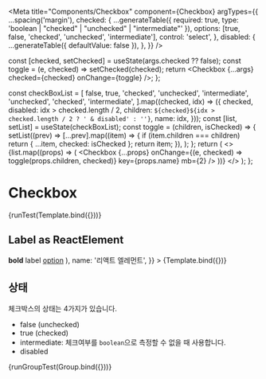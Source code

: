 
<Meta
  title="Components/Checkbox"
  component={Checkbox}
  argTypes={{
    ...spacing('margin'),
    checked: {
      ...generateTable({ required: true, type: 'boolean | "checked" | "unchecked" | "intermediate"' }),
      options: [true, false, 'checked', 'unchecked', 'intermediate'],
      control: 'select',
    },
    disabled: {
      ...generateTable({ defaultValue: false }),
    },
  }}
/>

  const [checked, setChecked] = useState(args.checked ?? false);
  const toggle = (e, checked) => setChecked(checked);
  return <Checkbox {...args} checked={checked} onChange={toggle} />;
};

  const checkBoxList = [
    false,
    true,
    'checked',
    'unchecked',
    'intermediate',
    'unchecked',
    'checked',
    'intermediate',
  ].map((checked, idx) => ({
    checked,
    disabled: idx > checked.length / 2,
    children: `${checked}${idx > checked.length / 2 ? ' & disabled' : ''}`,
    name: idx,
  }));
  const [list, setList] = useState(checkBoxList);
  const toggle = (children, isChecked) => {
    setList((prev) =>
      [...prev].map((item) => {
        if (item.children === children) return { ...item, checked: isChecked };
        return item;
      }),
    );
  };
  return (
    <>
      {list.map((props) => (
        <Checkbox {...props} onChange={(e, checked) => toggle(props.children, checked)} key={props.name} mb={2} />
      ))}
    </>
  );
};

# Checkbox

<Canvas>
  <Story name="default" args={{ children: '체크박스', name: '기본' }}>
    {runTest(Template.bind({}))}
  </Story>
</Canvas>

<ArgsTable story="default" />

## Label as ReactElement

<Canvas>
  <Story
    name="ReactElementLabel"
    args={{
      children: (
        <div style={{ diplay: 'flex', justifyContent: 'space-between' }}>
          <span>
            <b>bold</b> label
          </span>
          <u style={{ marginLeft: '0.5rem' }}>option</u>
        </div>
      ),
      name: '리액트 엘레먼트',
    }}
  >
    {Template.bind({})}
  </Story>
</Canvas>

## 상태

체크박스의 상태는 4가지가 있습니다.

- false (unchecked)
- true (checked)
- intermediate: 체크여부를 `boolean`으로 측정할 수 없을 때 사용합니다.
- disabled

<Story name="상태">{runGroupTest(Group.bind({}))}</Story>
